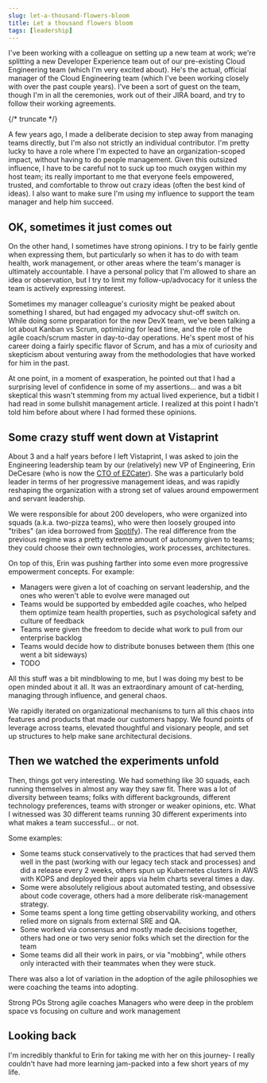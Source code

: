 ```yaml
---
slug: let-a-thousand-flowers-bloom
title: Let a thousand flowers bloom
tags: [leadership]
---
```


I've been working with a colleague on setting up a new team at work; we're splitting a new Developer Experience team out of our pre-existing Cloud Engineering team (which I'm very excited about). He's the actual, official manager of the Cloud Engineering team (which I've been working closely with over the past couple years). I've been a sort of guest on the team, though I'm in all the ceremonies, work out of their JIRA board, and try to follow their working agreements. 

{/* truncate */}

A few years ago, I made a deliberate decision to step away from managing teams directly, but I'm also not strictly an individual contributor. I'm pretty lucky to have a role where I'm expected to have an organization-scoped impact, without having to do people management. Given this outsized influence, I have to be careful not to suck up too much oxygen within my host team; its really important to me that everyone feels empowered, trusted, and comfortable to throw out crazy ideas (often the best kind of ideas). I also want to make sure I'm using my influence to support the team manager and help him succeed.

## OK, sometimes it just comes out

On the other hand, I sometimes have strong opinions. I try to be fairly gentle when expressing them, but particularly so when it has to do with team health, work management, or other areas where the team's manager is ultimately accountable. I have a personal policy that I'm allowed to share an idea or observation, but I try to limit my follow-up/advocacy for it unless the team is actively expressing interest.

Sometimes my manager colleague's curiosity might be peaked about something I shared, but had engaged my advocacy shut-off switch on. While doing some preparation for the new DevX team, we've been talking a lot about Kanban vs Scrum, optimizing for lead time, and the role of the agile coach/scrum master in day-to-day operations. He's spent most of his career doing a fairly specific flavor of Scrum, and has a mix of curiosity and skepticism about venturing away from the methodologies that have worked for him in the past.

At one point, in a moment of exasperation, he pointed out that I had a surprising level of confidence in some of my assertions... and was a bit skeptical this wasn't stemming from my actual lived experience, but a tidbit I had read in some bullshit management article. I realized at this point I hadn't told him before about where I had formed these opinions.

## Some crazy stuff went down at Vistaprint

About 3 and a half years before I left Vistaprint, I was asked to join the Engineering leadership team by our (relatively) new VP of Engineering, Erin DeCesare (who is now the [CTO of EZCater](https://www.ezcater.com/company/team/erin-decesare/)). She was a particularly bold leader in terms of her progressive management ideas, and was rapidly reshaping the organization with a strong set of values around empowerment and servant leadership.

We were responsible for about 200 developers, who were organized into squads (a.k.a. two-pizza teams), who were then loosely grouped into "tribes" (an idea borrowed from [Spotify](https://www.atlassian.com/agile/agile-at-scale/spotify)). The real difference from the previous regime was a pretty extreme amount of autonomy given to teams; they could choose their own technologies, work processes, architectures.

On top of this, Erin was pushing farther into some even more progressive empowerment concepts. For example:

* Managers were given a lot of coaching on servant leadership, and the ones who weren't able to evolve were managed out
* Teams would be supported by embedded agile coaches, who helped them optimize team health properties, such as psychological safety and culture of feedback
* Teams were given the freedom to decide what work to pull from our enterprise backlog
* Teams would decide how to distribute bonuses between them (this one went a bit sideways)
* TODO

All this stuff was a bit mindblowing to me, but I was doing my best to be open minded about it all. It was an extraordinary amount of cat-herding, managing through influence, and general chaos. 

We rapidly iterated on organizational mechanisms to turn all this chaos into features and products that made our customers happy. We found points of leverage across teams, elevated thoughtful and visionary people, and set up structures to help make sane architectural decisions.

## Then we watched the experiments unfold

Then, things got very interesting. We had something like 30 squads, each running themselves in almost any way they saw fit. There was a lot of diversity between teams; folks with different backgrounds, different technology preferences, teams with stronger or weaker opinions, etc. What I witnessed was 30 different teams running 30 different experiments into what makes a team successful... or not.

Some examples:

* Some teams stuck conservatively to the practices that had served them well in the past (working with our legacy tech stack and processes) and did a release every 2 weeks, others spun up Kubernetes clusters in AWS with KOPS and deployed their apps via helm charts several times a day.
* Some were absolutely religious about automated testing, and obsessive about code coverage, others had a more deliberate risk-management strategy. 
* Some teams spent a long time getting observability working, and others relied more on signals from external SRE and QA.
* Some worked via consensus and mostly made decisions together, others had one or two very senior folks which set the direction for the team
* Some teams did all their work in pairs, or via "mobbing", while others only interacted with their teammates when they were stuck.

There was also a lot of variation in the adoption of the agile philosophies we were coaching the teams into adopting. 

Strong POs
Strong agile coaches
Managers who were deep in the problem space vs focusing on culture and work management


## Looking back

I'm incredibly thankful to Erin for taking me with her on this journey- I really couldn't have had more learning jam-packed into a few short years of my life.